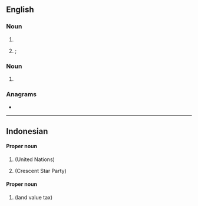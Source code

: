==English==

===Noun===
{{en-noun|~}}

# {{initialism of|[[polybrominated biphenyl]]}}
# {{lb|en|aviation|_|jargon}} {{initialism of|[[passenger]] [[boarding]] [[bridge]]}}; {{synonym of|lang=en|jet bridge}}

===Noun===
{{en-proper noun}}

# {{initialism of|[[w:Provider Backbone Bridges|Provider Backbone Bridges]]}}

===Anagrams===
* {{anagrams|en|a=bbp|BBP}}

----

==Indonesian==

====Proper noun====
{{id-proper noun}}

# {{initialism of|[[Perserikatan Bangsa-Bangsa]]|lang=id}} (United Nations)
# {{initialism of|[[Partai Bulan Bintang]]|lang=id}} (Crescent Star Party)

====Proper noun====
{{id-noun}}

# {{initialism of|[[pajak bumi dan bangunan|Pajak Bumi dan Bangunan]]|lang=id}} (land value tax)